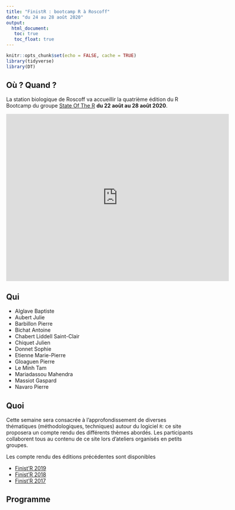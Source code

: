```yaml
---
title: "FinistR : bootcamp R à Roscoff"
date: "du 24 au 28 août 2020"
output: 
  html_document:
   toc: true
   toc_float: true
---
```


```r
knitr::opts_chunk$set(echo = FALSE, cache = TRUE)
library(tidyverse)
library(DT)
```

## Où ? Quand ?


La station biologique de Roscoff va accueillir  la quatrième édition du R Bootcamp  du groupe  [State Of The R](https://stateofther.github.io/) **du 22 août  au 28 août 2020**.

<iframe src="https://www.google.com/maps/embed?pb=!1m17!1m11!1m3!1d863.0230997053625!2d-3.987533179360306!3d48.72647094495075!2m2!1f0!2f0!3m2!1i1024!2i768!4f13.1!3m3!1m2!1s0x4813e153cbdda967%3A0x6cd2956ee2bb8cfb!2sStation+Biologique+de+Roscoff!5e1!3m2!1sfr!2sfr!4v1557410926937!5m2!1sfr!2sfr" width="600" height="450" frameborder="0" style="border:0" allowfullscreen></iframe>


## Qui

- Alglave Baptiste
- Aubert	Julie
- Barbillon	Pierre
- Bichat	Antoine
- Chabert Liddell	Saint-Clair
- Chiquet	Julien
- Donnet	Sophie
- Etienne	Marie-Pierre
- Gloaguen	Pierre
- Le Minh Tam
- Mariadassou	Mahendra
- Massiot Gaspard
- Navaro	Pierre
 
<!-- ![Équipe finistR2019](img/finistr_team_2019.jpeg) -->

<!-- ### 1er rang -->

<!-- - [Timothée Tabouy](https://tabouyt.github.io/) (UMR MIA Paris) -->
<!-- - [Marie Perrot](https://www6.inra.fr/mia-paris/Equipes/Membres/Marie-Perrot-Dockes) (UMR MIA Paris) -->
<!-- - [Martina  Sundqvist](https://www6.inra.fr/mia-paris/Equipes/Membres/Martina-Sundqvist) (UMR MIA Paris) -->
<!-- - [Raphaëlle Momal](https://rmomal.github.io/)(UMR MIA Paris) -->

<!-- ### 2ème rang -->

<!-- - [Félix Cheysson](Félix Cheysson • Research - Institut Pasteur) (UMR MIA Paris) -->
<!-- - [Antoine Bichat](https://github.com/abichat) (UMR Maiage - INRA) -->
<!-- - [Marie-Pierre Étienne](https://marieetienne.github.io/) (IRMAR - Agrocampus Ouest) -->
<!-- - [Sophie Donnet](https://www6.inra.fr/mia-paris/Equipes/Membres/Sophie-Donnet) (UMR MIA Paris - INRA),  -->
<!-- - [Julie Aubert](https://www6.inra.fr/mia-paris/Equipes/Membres/Julie-Aubert) (UMR MIA Paris - INRA),  -->
<!-- - [Marie Morvan](https://irmar.univ-rennes1.fr/interlocuteurs/marie-morvan) (IRMAR - Université de Rennes 1),  -->
<!-- - [Marine Marjou](https://informatique-mia.inra.fr/biosp/homepage-marine-marjou) (UMR BioSP - INRA),  -->
<!-- - [Claire Gayral](http://pbil.univ-lyon1.fr/members/cgayral) (UMR CNRS 5558 - LBBE),  -->


<!-- ### 3ème rang -->

<!-- - [Gabriel Lang](https://www6.inra.fr/mia-paris/Equipes/Membres/Gabriel-Lang) (UMR MIA Paris - Agroparistech) -->
<!-- - [Pierre Barbillon](https://www6.inra.fr/mia-paris/Equipes/Membres/Pierre-Barbillon) (UMR MIA Paris - Agroparistech) -->
<!-- - [Pierre Gestraud](https://science.curie.fr/members/pierre-gestraud/) (Institut Curie) -->
<!-- - [Pierre Gloaguen](https://papayoun.github.io/) (UMR MIA Paris - Agroparistech) -->
<!-- - [Pierre Navaro](https://irmar.univ-rennes1.fr/interlocuteurs/pierre-navaro) (IRMAR - CNRS) -->


## Quoi

Cette semaine sera consacrée  à l'approfondissement de diverses thématiques (méthodologiques, techniques) autour du logiciel `R`: ce site proposera un compte rendu des différents thèmes abordés. Les participants collaborent tous au contenu de ce site lors d'ateliers organisés en petits groupes.

Les compte rendu des éditions précédentes sont disponibles 

  - [Finist'R 2019](https://stateofther.github.io/finistR2019/)
  - [Finist'R 2018](https://stateofther.github.io/finistR2018/)
  - [Finist'R 2017](https://stateofther.github.io/finistR2017/)



## Programme 
